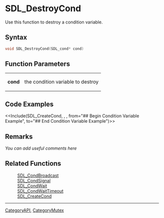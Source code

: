 
= SDL_DestroyCond =
Use this function to destroy a condition variable.


== Syntax ==
<syntaxhighlight lang='c++'>
void SDL_DestroyCond(SDL_cond* cond)
</syntaxhighlight>

== Function Parameters ==
{|
|'''cond'''
|the condition variable to destroy
|}

== Code Examples ==
<<Include(SDL_CreateCond, , , from="## Begin Condition Variable Example", to="## End Condition Variable Example")>>

== Remarks ==
''You can add useful comments here''

== Related Functions ==
:[[SDL_CondBroadcast]]
:[[SDL_CondSignal]]
:[[SDL_CondWait]]
:[[SDL_CondWaitTimeout]]
:[[SDL_CreateCond]]

----
[[CategoryAPI]], [[CategoryMutex]]
